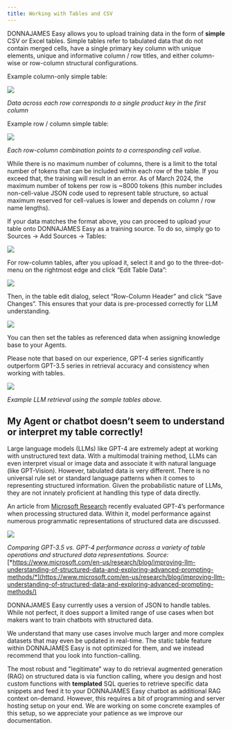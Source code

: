 ```yaml
---
title: Working with Tables and CSV
---
```


DONNAJAMES Easy allows you to upload training data in the form of **simple** CSV or Excel tables.
Simple tables refer to tabulated data that do not contain merged cells, have a single primary
key column with unique elements, unique and informative column / row titles, and either
column-wise or row-column structural configurations.

Example column-only simple table:

<Frame>
  <img src="/images/working-with-tables-1.png" />
</Frame>

*Data across each row corresponds to a single product key in the first column*

Example row / column simple table:

<Frame>
  <img src="/images/working-with-tables-2.png" />
</Frame>

*Each row-column combination points to a corresponding cell value.*

While there is no maximum number of columns, there is a limit to the total number of tokens that can be included within each row of the table. If you exceed that, the training will result in an error.
As of March 2024, the maximum number of tokens per row is \~8000 tokens (this number includes non-cell-value JSON code used to represent table structure, so actual maximum reserved for cell-values is lower and depends on column / row name lengths).

If your data matches the format above, you can proceed to upload your table onto DONNAJAMES Easy as a training source. To do so, simply go to Sources -> Add Sources -> Tables:

<Frame>
  <img src="/images/working-with-tables-3.png" />
</Frame>

For row-column tables, after you upload it, select it and go to the three-dot-menu on the rightmost
edge and click “Edit Table Data”:

<Frame>
  <img src="/images/working-with-tables-4.png" />
</Frame>

Then, in the table edit dialog, select “Row-Column Header” and click “Save Changes”. This ensures that your data is pre-processed correctly for LLM understanding.

<Frame>
  <img src="/images/working-with-tables-5.png" />
</Frame>

You can then set the tables as referenced data when assigning knowledge base to your Agents.

Please note that based on our experience, GPT-4 series significantly outperform GPT-3.5 series in
retrieval accuracy and consistency when working with tables.

<Frame>
  <img src="/images/working-with-tables-6.png" />
</Frame>

*Example LLM retrieval using the sample tables above.*

## My Agent or chatbot doesn’t seem to understand or interpret my table correctly!

Large language models (LLMs) like GPT-4 are extremely adept at working with unstructured text data. With a multimodal training method, LLMs can even interpret visual or image data and associate it with natural language (like GPT-Vision). However, tabulated data is very different. There is no universal rule set or standard language patterns when it comes to representing structured information. Given the probabilistic nature of LLMs, they are not innately proficient at handling this type of data directly.

An article from [Microsoft Research](https://www.microsoft.com/en-us/research/blog/improving-llm-understanding-of-structured-data-and-exploring-advanced-prompting-methods/) recently evaluated GPT-4’s performance when processing structured data. Within it, model performance against numerous programmatic representations of structured data are discussed.

<Frame>
  <img src="/images/working-with-tables-7.png" />
</Frame>

*Comparing GPT-3.5 vs. GPT-4 performance across a variety of table operations and structured data representations.*
*Source:* [*https://www.microsoft.com/en-us/research/blog/improving-llm-understanding-of-structured-data-and-exploring-advanced-prompting-methods/*](https://www.microsoft.com/en-us/research/blog/improving-llm-understanding-of-structured-data-and-exploring-advanced-prompting-methods/)

DONNAJAMES Easy currently uses a version of JSON to handle tables. While not perfect, it does support a limited range of use cases when bot makers want to train chatbots with structured data.

We understand that many use cases involve much larger and more complex datasets that may even be updated in real-time. The static table feature within DONNAJAMES Easy is not optimized for them, and we instead recommend that you look into function-calling.

The most robust and "legitimate" way to do retrieval augmented generation (RAG) on structured data is via function calling, where you design and host custom functions with **templated** SQL queries to retrieve specific data snippets and feed it to your DONNAJAMES Easy chatbot as additional RAG context on-demand. However, this requires a bit of programming and server hosting
setup on your end. We are working on some concrete examples of this setup, so we appreciate your patience as we improve our
documentation.